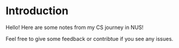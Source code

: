# Introduction
 
Hello! Here are some notes from my CS journey in NUS!

Feel free to give some feedback or contribtue if you see any issues.
